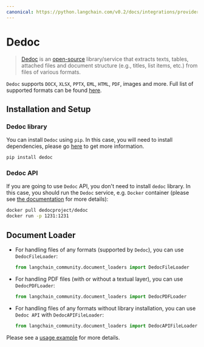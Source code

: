 ```yaml
---
canonical: https://python.langchain.com/v0.2/docs/integrations/providers/dedoc/
---
```


# Dedoc

> [Dedoc](https://dedoc.readthedocs.io) is an [open-source](https://github.com/ispras/dedoc)
library/service that extracts texts, tables, attached files and document structure
(e.g., titles, list items, etc.) from files of various formats.

`Dedoc` supports `DOCX`, `XLSX`, `PPTX`, `EML`, `HTML`, `PDF`, images and more.
Full list of supported formats can be found [here](https://dedoc.readthedocs.io/en/latest/#id1).

## Installation and Setup

### Dedoc library

You can install `Dedoc` using `pip`.
In this case, you will need to install dependencies,
please go [here](https://dedoc.readthedocs.io/en/latest/getting_started/installation.html)
to get more information.

```bash
pip install dedoc
```

### Dedoc API

If you are going to use `Dedoc` API, you don't need to install `dedoc` library.
In this case, you should run the `Dedoc` service, e.g. `Docker` container (please see
[the documentation](https://dedoc.readthedocs.io/en/latest/getting_started/installation.html#install-and-run-dedoc-using-docker)
for more details):

```bash
docker pull dedocproject/dedoc
docker run -p 1231:1231
```

## Document Loader

* For handling files of any formats (supported by `Dedoc`), you can use `DedocFileLoader`:
  
  ```python
  from langchain_community.document_loaders import DedocFileLoader
  ```
* For handling PDF files (with or without a textual layer), you can use `DedocPDFLoader`:
  
  ```python
  from langchain_community.document_loaders import DedocPDFLoader
  ```
* For handling files of any formats without library installation,
you can use `Dedoc API` with `DedocAPIFileLoader`:
  
  ```python
  from langchain_community.document_loaders import DedocAPIFileLoader
  ```

Please see a [usage example](/docs/integrations/document_loaders/dedoc) for more details.